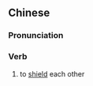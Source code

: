 {{also|相为}}
==Chinese==
{{zh-forms|s=相为}}

===Pronunciation===
{{zh-pron
|m=xiāngwéi
|c=soeng1 wai4
|cat=v
}}

===Verb===
{{zh-verb}}

# {{lb|zh|archaic}} to [[shield]] each other